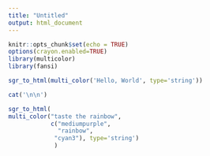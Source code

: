 ```yaml
---
title: "Untitled"
output: html_document
---
```


```r
knitr::opts_chunk$set(echo = TRUE)
options(crayon.enabled=TRUE)
library(multicolor)
library(fansi)
```

```r
sgr_to_html(multi_color('Hello, World', type='string'))

cat('\n\n')

sgr_to_html(
multi_color("taste the rainbow",
            c("mediumpurple",
              "rainbow",
             "cyan3"), type='string')
             )
```


